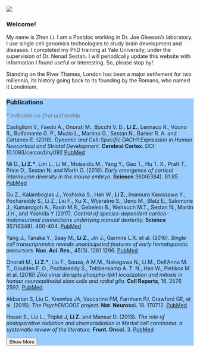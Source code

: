 <head>
<meta name="viewport" content="width=device-width, initial-scale=1">
<script src="https://ajax.googleapis.com/ajax/libs/jquery/3.3.1/jquery.min.js"></script>
<script src="https://maxcdn.bootstrapcdn.com/bootstrap/3.3.7/js/bootstrap.min.js"></script>
<link rel="stylesheet" href="https://use.fontawesome.com/releases/v5.1.1/css/all.css" integrity="sha384-O8whS3fhG2OnA5Kas0Y9l3cfpmYjapjI0E4theH4iuMD+pLhbf6JI0jIMfYcK3yZ" crossorigin="anonymous">

<script>
$(document).ready(function() {
  $("#toggle").click(function() {
    var elem = $("#toggle").text();
    if (elem == "Show More") {
      //Stuff to do when btn is in the read more state
      $("#toggle").text("Show Less");
      $(".text").slideDown();
    } else {
      //Stuff to do when btn is in the read less state
      $("#toggle").text("Show More");
      $(".text").slideUp();
    }
  });
});
</script>

</head>

<section>
<div class="img-circle">
  <img src="images/DSC_1415.JPG" class="image" />
</div>
<article>
  <h1>Welcome!</h1>
  <p>My name is Zhen Li. I am a Postdoc working in Dr. Joe Gleeson's laboratory. I use single cell genomics technologies to study brain development and diseases. I completed my PhD training at Yale University, under the supervision of Dr. Nenad Sestan. I will periodically update this website with information I found useful or interesting. So, please stop by!</p>
  <p>Standing on the River Thames, London has been a major settlement for two millennia, its history going back to its founding by the Romans, who named it Londinium.</p>
</article>
</section>

<section>
<article style="background-color:#99ccff">
<h1>Publications</h1>
<p><i style="color:#696969">* indicates co-first authorship</i></p>
<p>Castiglioni V., Faedo A., Onorati M., Bocchi V. D., <b>Li Z.</b>, Lennaco R., Vuono R., Bulfamante G. P., Muzio L., Martino G., Sestan N., Barker R. A. and Cattaneo E. (2018). <i>Dynamic and Cell-Specific DACH1 Expression in Human Neocortical and Striatal Development.</i> <b>Cerebral Cortex.</b> DOI: 10.1093/cercor/bhy092 <a href="https://www.ncbi.nlm.nih.gov/pubmed/29688344">PubMed</a></p>

<p>Mi D., <b>Li Z.*</b>, Lim L., Li M., Moissidis M., Yang Y., Gao T., Hu T. X., Pratt T., Price D., Sestan N. and Marín O. (2018). <i>Early emergence of cortical interneuron diversity in the mouse embryo.</i> <b>Science</b> 360(6384). 81  85. <a href="https://www.ncbi.nlm.nih.gov/pubmed/29472441">PubMed</a></p>

<p>Gu Z., Kalamboglas J., Yoshioka S., Han W., <b>Li Z.</b>, Imamura Kawasawa Y., Pochareddy S., Li Z., Liu F., Xu X., Wijeratne S., Ueno M., Blatz E., Salomone J., Kumanogoh A., Rasin M.R., Gebelein B., Weirauch M.T., Sestan N., Martin J.H., and Yoshida Y (2017). <i>Control of species-dependent cortico-motoneuronal connections underlying manual dexterity.</i> <b>Science</b> 357(6349). 400-404. <a href="https://www.ncbi.nlm.nih.gov/pubmed/28751609">PubMed</a></p>

<div>
<span class="text">
<p>Yang J., Tanaka Y., Seay M., <b>Li Z.</b>, Jin J., Garmire L.X. et al. (2016). <i>Single cell transcriptomics reveals unanticipated features of early hematopoietic precursors.</i> <b>Nuc. Aci. Res.</b>, 45(3). 1281  1296. <a href="https://www.ncbi.nlm.nih.gov/pubmed/28003475">PubMed</a></p>

<p>Onorati M., <b>Li Z.*</b>, Liu F., Sousa, A.M.M., Nakagawa N., Li M., Dell’Anno M. T., Goulden F. O., Pochareddy S., Tebbenkamp A. T. N., Han W., Pletikos M. et al. (2016) <i>Zika virus disrupts phospho-tbk1 localization and mitosis in human neuroepithelial stem cells and radial glia.</i> <b>Cell Reports</b>, 16. 2576  2592. <a href="https://www.ncbi.nlm.nih.gov/pubmed/27568284">PubMed</a></p>

<p>Akbarian S, Liu C, Knowles JA, Vaccarino FM, Farnham PJ, Crawford GE, et al. (2015). <i>The PsychENCODE project.</i> <b>Nat. Neurosci.</b> 18. 170712. <a href="https://www.ncbi.nlm.nih.gov/pubmed/26605881">PubMed</a></p>

<p>Hasan S., Liu L., Triplet J, <b>Li Z.</b> and Mansur D. (2013). <i>The role of postoperative radiation and chemoradiation in Merkel cell carcinoma: a systematic review of the literature.</i> <b>Front. Oncol.</b> 3. <a href="https://www.ncbi.nlm.nih.gov/pubmed/24294591">PubMed</a></p>
</span>
</div>

<button id="toggle">Show More</button>
</div>
</article>
</section>